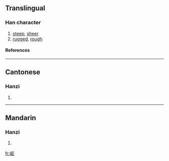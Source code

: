 {{see|嶇}}

==Translingual==
===Han character===
{{Han char|rn=46|rad=山|as=04|sn=7|four=|canj=山尸大 (USK)}}
# [[steep]], [[sheer]]
# [[rugged]], [[rough]]
====References====
{{Han ref|kx=0308.331|hdz=10762.140|uh=5C96|ud=23702}}
----
==Cantonese==
===Hanzi===
{{yue-hanzi|jyut=|y=keui1}}
# {{defn|Cantonese}}
----
==Mandarin==
===Hanzi===
{{cmn-hanzi|tra=嶇|pin=[[qū]] ([[qu1]])|wg=ch'ü<sup>1</sup>}}
# {{defn|Mandarin}}

[[fr:岖]]